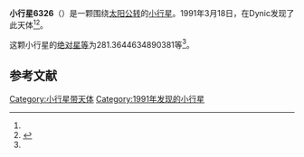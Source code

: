 {{Infobox planet
| bgcolour = #FFFFC0
| name = 6326 Idamiyoshi
| symbol = 
| image = 
| caption = 
| discovery = yes
| discovery_ref = 
| discoverer = {{link-jp|杉江淳|杉江淳}}
| discovery_site = [[Dynic|Dynic]] 
| discovered = 1991年3月18日
| designations = yes
| mp_name = 
| named_after = 
| alt_names = 1991 FJ1/ 1978 GR4 / 1993 SL2
| mp_category = [[主带小行星|主带小行星]]
| orbit_ref = <ref name="a">[http://ssd.jpl.nasa.gov/sbdb.cgi?sstr=6326 6326 Idamiyoshi] {{Wayback|url=http://ssd.jpl.nasa.gov/sbdb.cgi?sstr=6326 |date=20210722084550 }}，小行星數據庫瀏覽器（JPL Small-Body Database Browser）－[[美国国家航空航天局|美国国家航空航天局]]喷气推进实验室</ref>
| epoch = 2456400.5 (2013年4月18日更新)
| aphelion = {{convert|3.02546476428426|AU|km|3|abbr=on|lk=out}}
| perihelion = {{convert|2.34038278272447|AU|km|3|abbr=on}}
| semimajor = {{convert|2.682923773504365|AU|km|3|abbr=on}}
| eccentricity = 0.127674515
| period = 1605.132645 [[日|日]]<br />4.39[[儒略年|儒略年]]
| avg_speed = 
| inclination = 12.58778842930031
| asc_node = 199.6346313244098
| mean_anomaly = 
| arg_peri = 281.3644634890381
| satellites = 
| physical_characteristics = yes
| dimensions = 
| mass = 
| density = 
| surface_grav = 
| escape_velocity = 
| sidereal_day = 
| axial_tilt = 
| pole_ecliptic_lat = 
| pole_ecliptic_lon = 
| albedo = 
| temperatures= 
| temp_name1 = 
| mean_temp_1 = 
| max_temp_1 = 
| temp_name2 = 
| max_temp_2 = 
| spectral_type = 
| abs_magnitude = 281.3644634890381
}}

'''小行星6326'''（{{lang-en|6326 Idamiyoshi}}）是一颗围绕[[太阳|太阳]][[公转|公转]]的[[小行星|小行星]]。1991年3月18日，{{link-jp|杉江淳|杉江淳}}在Dynic发现了此天体<ref name="a" /><ref>{{cite news|title=小行星列表|url=http://cfa-www.harvard.edu/iau/lists/NumberedMPs.txt|accessdate=2013-07-08|newspaper=哈佛大学|archive-date=2008-05-17|archive-url=https://web.archive.org/web/20080517010638/http://cfa-www.harvard.edu/iau/lists/NumberedMPs.txt|dead-url=no}}</ref>。

这颗小行星的[[绝对星等|绝对星等]]为281.3644634890381等<ref name="a" />。

==参考文献==
{{reflist}}
{{Minor Planet Number|[[小行星6325|小行星6325]]|[[小行星6327|小行星6327]]}}

{{小天体}}

[[Category:小行星带天体|Category:小行星带天体]]
[[Category:1991年发现的小行星|Category:1991年发现的小行星]]

{{asteroid-stub}}